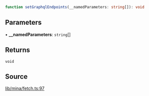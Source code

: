 ```ts
function setGraphqlEndpoints(__namedParameters: string[]): void
```

## Parameters

• **\_\_namedParameters**: `string`[]

## Returns

`void`

## Source

[lib/mina/fetch.ts:97](https://github.com/o1-labs/o1js/blob/081e48fe103a96db7083cdaea72a409cca3182c3/src/lib/mina/fetch.ts#L97)
